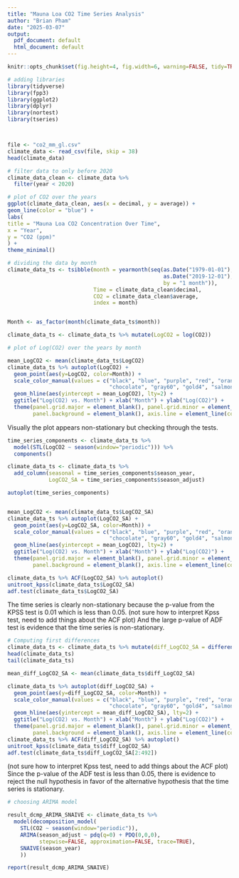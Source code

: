 ```yaml
---
title: "Mauna Loa CO2 Time Series Analysis"
author: "Brian Pham"
date: "2025-03-07"
output:
  pdf_document: default
  html_document: default
---
```


```r
knitr::opts_chunk$set(fig.height=4, fig.width=6, warning=FALSE, tidy=TRUE, message = FALSE, tidy.opts=list(width.cutoff=60))
```

```r
# adding libraries
library(tidyverse)
library(fpp3)
library(ggplot2)
library(dplyr)
library(nortest)
library(tseries)



file <- "co2_mm_gl.csv"
climate_data <- read_csv(file, skip = 38)
head(climate_data)

# filter data to only before 2020
climate_data_clean <- climate_data %>%
  filter(year < 2020)
```

```r
# plot of CO2 over the years
ggplot(climate_data_clean, aes(x = decimal, y = average)) +
geom_line(color = "blue") +
labs(
title = "Mauna Loa CO2 Concentration Over Time",
x = "Year",
y = "CO2 (ppm)"
) +
theme_minimal()

# dividing the data by month
climate_data_ts <- tsibble(month = yearmonth(seq(as.Date("1979-01-01"),
                                                 as.Date("2019-12-01"),
                                                 by = "1 month")),
                           Time = climate_data_clean$decimal,
                           CO2 = climate_data_clean$average,
                           index = month)


Month <- as_factor(month(climate_data_ts$month))

climate_data_ts <- climate_data_ts %>% mutate(LogCO2 = log(CO2))

# plot of Log(CO2) over the years by month

mean_LogCO2 <- mean(climate_data_ts$LogCO2)
climate_data_ts %>% autoplot(LogCO2) +
  geom_point(aes(y=LogCO2, color=Month)) +
  scale_color_manual(values = c("black", "blue", "purple", "red", "orange", "darkred", "green", "chartreuse4", 
                                "chocolate", "gray60", "gold4", "salmon")) +
  geom_hline(aes(yintercept = mean_LogCO2), lty=2) +
  ggtitle("Log(CO2) vs. Month") + xlab("Month") + ylab("Log(CO2)") +
  theme(panel.grid.major = element_blank(), panel.grid.minor = element_blank(),
        panel.background = element_blank(), axis.line = element_line(colour = "black"))
```
Visually the plot appears non-stationary but checking through the tests.

```r

time_series_components <- climate_data_ts %>% 
  model(STL(LogCO2 ~ season(window="periodic"))) %>%
  components()

climate_data_ts <- climate_data_ts %>% 
  add_column(seasonal = time_series_components$season_year,
             LogCO2_SA = time_series_components$season_adjust)

autoplot(time_series_components)


mean_LogCO2 <- mean(climate_data_ts$LogCO2_SA)
climate_data_ts %>% autoplot(LogCO2_SA) +
  geom_point(aes(y=LogCO2_SA, color=Month)) +
  scale_color_manual(values = c("black", "blue", "purple", "red", "orange", "darkred", "green", "chartreuse4", 
                                "chocolate", "gray60", "gold4", "salmon")) +
  geom_hline(aes(yintercept = mean_LogCO2), lty=2) +
  ggtitle("Log(CO2) vs. Month") + xlab("Month") + ylab("Log(CO2)") +
  theme(panel.grid.major = element_blank(), panel.grid.minor = element_blank(),
        panel.background = element_blank(), axis.line = element_line(colour = "black"))

climate_data_ts %>% ACF(LogCO2_SA) %>% autoplot()
unitroot_kpss(climate_data_ts$LogCO2_SA)
adf.test(climate_data_ts$LogCO2_SA)
```
The time series is clearly non-stationary because the p-value from the KPSS test is 0.01 which is less than 0.05. (not sure how to interpret Kpss test, need to add things about the ACF plot) And the large p-value of ADF test is evidence that the time series is non-stationary.

```r
# Computing first differences
climate_data_ts <- climate_data_ts %>% mutate(diff_LogCO2_SA = difference(LogCO2_SA))
head(climate_data_ts)
tail(climate_data_ts)

mean_diff_LogCO2_SA <- mean(climate_data_ts$diff_LogCO2_SA)

climate_data_ts %>% autoplot(diff_LogCO2_SA) +
  geom_point(aes(y=diff_LogCO2_SA, color=Month)) +
  scale_color_manual(values = c("black", "blue", "purple", "red", "orange", "darkred", "green", "chartreuse4", 
                                "chocolate", "gray60", "gold4", "salmon")) +
  geom_hline(aes(yintercept = mean_diff_LogCO2_SA), lty=2) +
  ggtitle("Log(CO2) vs. Month") + xlab("Month") + ylab("Log(CO2)") +
  theme(panel.grid.major = element_blank(), panel.grid.minor = element_blank(),
        panel.background = element_blank(), axis.line = element_line(colour = "black"))
climate_data_ts %>% ACF(diff_LogCO2_SA) %>% autoplot()
unitroot_kpss(climate_data_ts$diff_LogCO2_SA)
adf.test(climate_data_ts$diff_LogCO2_SA[2:492])
```
(not sure how to interpret Kpss test, need to add things about the ACF plot) Since the p-value of the ADF test is less than 0.05, there is evidence to reject the null hypothesis in favor of the alternative hypothesis that the time series is stationary. 


```r
# choosing ARIMA model

result_dcmp_ARIMA_SNAIVE <- climate_data_ts %>%
  model(decomposition_model(
    STL(CO2 ~ season(window="periodic")),
    ARIMA(season_adjust ~ pdq(q=0) + PDQ(0,0,0),
          stepwise=FALSE, approximation=FALSE, trace=TRUE),
    SNAIVE(season_year)
    ))

report(result_dcmp_ARIMA_SNAIVE)
```